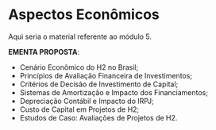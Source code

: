 # Aspectos Econômicos 

<div style="text-align: justify">

Aqui seria o material referente ao módulo 5.

**EMENTA PROPOSTA**:

- Cenário Econômico do H2 no Brasil;
- Princípios de Avaliação Financeira de Investimentos;
- Critérios de Decisão de Investimento de Capital;
- Sistemas de Amortização e Impacto dos Financiamentos;
- Depreciação Contábil e Impacto do IRPJ;
- Custo de Capital em Projetos de H2;
- Estudos de Caso: Avaliações de Projetos de H2.
